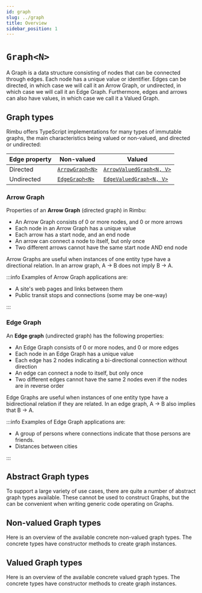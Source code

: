 ```yaml
---
id: graph
slug: ../graph
title: Overview
sidebar_position: 1
---
```



# `Graph<N>`

A Graph is a data structure consisting of nodes that can be connected through edges. Each node has a unique value or identifier. Edges can be directed, in which case we will call it an Arrow Graph, or undirected, in which case we will call it an Edge Graph. Furthermore, edges and arrows can also have values, in which case we call it a Valued Graph.

## Graph types

Rimbu offers TypeScript implementations for many types of immutable graphs, the main characteristics being valued or non-valued, and directed or undirected:

| Edge property | Non-valued                             | Valued                                                 |
| ------------- | -------------------------------------- | ------------------------------------------------------ |
| Directed      | [`ArrowGraph<N>`](./graph/arrow-graph) | [`ArrowValuedGraph<N, V>`](./graph/arrow-valued-graph) |
| Undirected    | [`EdgeGraph<N>`](./graph/edge-graph)   | [`EdgeValuedGraph<N, V>`](./graph/edge-valued-graph)   |

### Arrow Graph

Properties of an **Arrow Graph** (directed graph) in Rimbu:

- An Arrow Graph consists of 0 or more nodes, and 0 or more arrows
- Each node in an Arrow Graph has a unique value
- Each arrow has a start node, and an end node
- An arrow can connect a node to itself, but only once
- Two different arrows cannot have the same start node AND end node

Arrow Graphs are useful when instances of one entity type have a directional relation. In an arrow graph, A -> B does not imply B -> A.

:::info
Examples of Arrow Graph applications are:

- A site's web pages and links between them
- Public transit stops and connections (some may be one-way)

:::

### Edge Graph

An **Edge graph** (undirected graph) has the following properties:

- An Edge Graph consists of 0 or more nodes, and 0 or more edges
- Each node in an Edge Graph has a unique value
- Each edge has 2 nodes indicating a bi-directional connection without direction
- An edge can connect a node to itself, but only once
- Two different edges cannot have the same 2 nodes even if the nodes are in reverse order

Edge Graphs are useful when instances of one entity type have a bidirectional relation if they are related. In an edge graph, A -> B also implies that B -> A.

:::info
Examples of Edge Graph applications are:

- A group of persons where connections indicate that those persons are friends.
- Distances between cities

:::

## Abstract Graph types

To support a large variety of use cases, there are quite a number of abstract graph types available. These cannot be used to construct Graphs, but the can be convenient when writing generic code operating on Graphs.

<UmlGraph contents={inheritance} />

## Non-valued Graph types

Here is an overview of the available concrete non-valued graph types. The concrete types have constructor methods to create graph instances.

<UmlGraph contents={inheritanceNonValued} />

## Valued Graph types

Here is an overview of the available concrete valued graph types. The concrete types have constructor methods to create graph instances.

<UmlGraph contents={inheritanceValued} />
